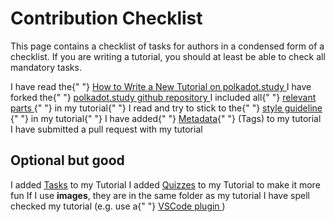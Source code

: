 
# Contribution Checklist

This page contains a checklist of tasks for authors in a condensed form of a
checklist. If you are writing a tutorial, you should at least be able to check
all mandatory tasks.

<Task>
  I have read the{" "}
  <a href="/docs/authors/new-tutorial-on-polkadot-study/intro">
    How to Write a New Tutorial on polkadot.study
  </a>
</Task>
<Task>
  I have forked the{" "}
  <a href="https://github.com/PolkadotStudy/polkadot.study">
    polkadot.study github repository
  </a>
</Task>
<Task>
  I included all{" "}
  <a href="/docs/authors/new-tutorial-on-polkadot-study/structure-and-style#tutorial-structure">
    relevant parts
  </a>{" "}
  in my tutorial{" "}
</Task>
<Task>
  I read and try to stick to the{" "}
  <a href="/docs/authors/new-tutorial-on-polkadot-study/structure-and-style#tutorial-style">
    style guideline
  </a>{" "}
  in my tutorial{" "}
</Task>
<Task>
  I have added{" "}
  <a href="/docs/authors/new-tutorial-on-polkadot-study/metadata">Metadata</a>{" "}
  (Tags) to my tutorial
</Task>
<Task>I have submitted a pull request with my tutorial</Task>

## Optional but good

<Task mandatory={false}>
  I added <a href="/docs/authors/components-cheatsheet#tasks">Tasks</a> to my
  Tutorial
</Task>
<Task mandatory={false}>
  I added <a href="/docs/authors/components-cheatsheet#quizzes">Quizzes</a> to
  my Tutorial to make it more fun
</Task>
<Task mandatory={false}>
  If I use <b>images</b>, they are in the same folder as my tutorial
</Task>
<Task mandatory={false}>
  I have spell checked my tutorial (e.g. use a{" "}
  <a href="https://marketplace.visualstudio.com/items?itemName=streetsidesoftware.code-spell-checker">
    VSCode plugin
  </a>
  )
</Task>
